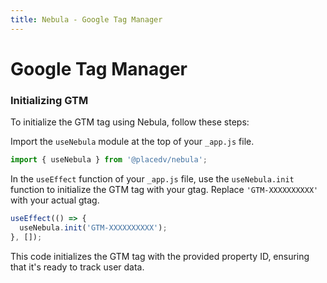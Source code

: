 ```yaml
---
title: Nebula - Google Tag Manager
---
```


# Google Tag Manager

### Initializing GTM

To initialize the GTM tag using Nebula, follow these steps:

Import the `useNebula` module at the top of your `_app.js` file.

```javascript
import { useNebula } from '@placedv/nebula';
```

In the `useEffect` function of your `_app.js` file, use the `useNebula.init` function to initialize the GTM tag with your gtag. Replace `'GTM-XXXXXXXXXX'` with your actual gtag.

```javascript
useEffect(() => {
  useNebula.init('GTM-XXXXXXXXXX');
}, []);
```

This code initializes the GTM tag with the provided property ID, ensuring that it's ready to track user data.
